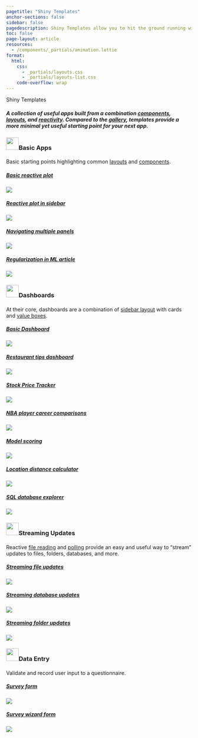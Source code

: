 ```yaml
---
pagetitle: "Shiny Templates"
anchor-sections: false
sidebar: false
pagedescription: Shiny Templates allow you to hit the ground running with dashboards, surveys, and basic apps.
toc: false
page-layout: article
resources:
  - /components/_partials/animation.lottie
format:
  html:
    css: 
      - _partials/layouts.css
      - _partials/layouts-list.css
    code-overflow: wrap
---
```

<!-- Begin Hero area -->
:::::::: {.column-screen-inset .mx-auto style="max-width: 1300px;"}
:::::: {.grid .hero-area .my-md-0 .my-5}
:::: {.g-col-md-7 .g-col-12 .pe-0 .pe-md-5 .my-auto}
::: {.display-3 .fw-bold}
Shiny Templates
:::

##### A collection of useful apps built from a combination [components](https://shiny.posit.co/py/components/), [layouts](https://shiny.posit.co/py/layouts/), and [reactivity](https://shiny.posit.co/py/docs/reactive-foundations.html). Compared to the [gallery](https://shiny.posit.co/py/gallery/), templates provide a more minimal yet useful starting point for your next app.
::::
:::: {.g-col-md-5 .g-col-10 .g-start-4 .components-hero-img-container}

<div class="ps-5 pt-5 components-hero-img" >

</div>

::::

::::::
::::::::
<!-- End Hero area -->

<!-- Begin List area -->
:::::::: {.column-screen-inset .mx-auto style="max-width: 1300px;"}
:::::: {.grid .list-section #navbars}

:::: {.g-col-xl-3 .g-col-12}
::: {.sticky-xl-top .pt-4}

<h3 class="mt-4"> 
  <img src="/images/navbars-blue.svg" class="me-2" style="height: 34px;margin-bottom:7px;">Basic Apps
</h3>

Basic starting points highlighting common [layouts](https://shiny.posit.co/py/layouts/) and [components](https://shiny.posit.co/py/components/).


:::
::::
:::: {.g-col-xl-9 .g-col-12 .pt-3 .pt-xl-5 .ps-0 .ps-xl-5 .ms-0 .ms-xl-4}
::: {#navbar .grid}

<div class="g-col-md-4 g-col-sm-6 g-col-12 component-list-column">
<div class="component-list-header">
<a class="component-list-header-text" href="basic-app-plot" target="_blank">
<h5>Basic reactive plot</h5>
</a>
<div class="component-list-icon">
<p class="my-0"><a class="text-decoration-none dark" href="/basic-app-plot">
<i class="component-link-icon dark bi fst-normal"></i>
</a></p>
</div>
</div>
<div class="component-list-card layout-list-card">
<p class="my-0 h-100 w-100 py-1 px-3"><a class="layout-list-image" href="basic-app-plot"><img src="basic-app-plot/thumbnail.png" class="h-100 w-100"></a></p>
</div>
</div>



<div class="g-col-md-4 g-col-sm-6 g-col-12 component-list-column">
<div class="component-list-header">
<a class="component-list-header-text" href="basic-sidebar">
<h5>Reactive plot in sidebar</h5>
</a>
<div class="component-list-icon">
<p class="my-0"><a class="text-decoration-none dark" href="basic-sidebar">
<i class="component-link-icon dark bi fst-normal"></i>
</a></p>
</div>
</div>
<div class="component-list-card layout-list-card">
<p class="my-0 h-100 w-100"><a class="layout-list-image" href="basic-sidebar"><img src="basic-sidebar/thumbnail.png" class="h-100 w-100"></a></p>
</div>
</div>

<div class="g-col-md-4 g-col-sm-6 g-col-12 component-list-column">
<div class="component-list-header">
<a class="component-list-header-text" href="basic-navigation">
<h5>Navigating multiple panels</h5>
</a>
<div class="component-list-icon">
<p class="my-0"><a class="text-decoration-none dark" href="basic-navigation">
<i class="component-link-icon dark bi fst-normal"></i>
</a></p>
</div>
</div>
<div class="component-list-card layout-list-card">
<p class="my-0 h-100 w-100"><a class="layout-list-image" href="basic-navigation"><img src="basic-navigation/thumbnail.png" class="h-100 w-100"></a></p>
</div>
</div>


<div class="g-col-md-4 g-col-sm-6 g-col-12 component-list-column">
<div class="component-list-header">
<a class="component-list-header-text" href="regularization">
<h5>Regularization in ML article</h5>
</a>
<div class="component-list-icon">
<p class="my-0"><a class="text-decoration-none dark" href="regularization">
<i class="component-link-icon dark bi fst-normal"></i>
</a></p>
</div>
</div>
<div class="component-list-card layout-list-card">
<p class="my-0 h-100 w-100"><a class="layout-list-image" href="regularization"><img src="regularization/thumbnail.png" class="h-100 w-100"></a></p>
</div>
</div>


:::

::::

::::::
:::::: {.grid .list-section style="margin-top: -1px;" #sidebars}
:::: {.g-col-xl-3 .g-col-12}

::: {.sticky-xl-top .pt-4}


<h3 class="mt-4"> 
  <img src="/images/sidebars-blue.svg" class="me-2" style="height: 34px;margin-bottom:7px;">Dashboards
</h3>

At their core, dashboards are a combination of [sidebar layout](https://shiny.posit.co/py/layouts/sidebars/) with cards and [value boxes](https://shiny.posit.co/py/components/outputs/value-box/).

:::
::::
:::: {.g-col-xl-9 .g-col-12 .pt-3 .pt-xl-5 .ps-0 .ps-xl-5 .ms-0 .ms-xl-4}
::: {#sidebar .grid}



<div class="g-col-md-4 g-col-sm-6 g-col-12 component-list-column">
<div class="component-list-header">
<a class="component-list-header-text" href="dashboard">
<h5>Basic Dashboard</h5>
</a>
<div class="component-list-icon">
<p class="my-0"><a class="text-decoration-none dark" href="dashboard">
<i class="component-link-icon dark bi fst-normal"></i>
</a></p>
</div>
</div>
<div class="component-list-card layout-list-card">
<p class="my-0 h-100 w-100"><a class="layout-list-image" href="dashboard"><img src="dashboard/thumbnail.png" class="h-100 w-100"></a></p>
</div>
</div>

<div class="g-col-md-4 g-col-sm-6 g-col-12 component-list-column">
<div class="component-list-header">
<a class="component-list-header-text" href="dashboard-tips">
<h5>Restaurant tips dashboard</h5>
</a>
<div class="component-list-icon">
<p class="my-0"><a class="text-decoration-none dark" href="dashboard-tips">
<i class="component-link-icon dark bi fst-normal"></i>
</a></p>
</div>
</div>
<div class="component-list-card layout-list-card">
<p class="my-0 h-100 w-100"><a class="layout-list-image" href="dashboard-tips"><img src="dashboard-tips/thumbnail.png" class="h-100 w-100"></a></p>
</div>
</div>

<div class="g-col-md-4 g-col-sm-6 g-col-12 component-list-column">
<div class="component-list-header">
<a class="component-list-header-text" href="stock-app">
<h5>Stock Price Tracker</h5>
</a>
<div class="component-list-icon">
<p class="my-0"><a class="text-decoration-none dark" href="stock-app">
<i class="component-link-icon dark bi fst-normal"></i>
</a></p>
</div>
</div>
<div class="component-list-card layout-list-card">
<p class="my-0 h-100 w-100"><a class="layout-list-image" href="stock-app"><img src="stock-app/thumbnail.png" class="h-100 w-100"></a></p>
</div>
</div>

<div class="g-col-md-4 g-col-sm-6 g-col-12 component-list-column">
<div class="component-list-header">
<a class="component-list-header-text" href="nba-dashboard">
<h5>NBA player career comparisons</h5>
</a>
<div class="component-list-icon">
<p class="my-0"><a class="text-decoration-none dark" href="nba-dashboard">
<i class="component-link-icon dark bi fst-normal"></i>
</a></p>
</div>
</div>
<div class="component-list-card layout-list-card">
<p class="my-0 h-100 w-100"><a class="layout-list-image" href="nba-dashboard"><img src="nba-dashboard/thumbnail.png" class="h-100 w-100"></a></p>
</div>
</div>

<div class="g-col-md-4 g-col-sm-6 g-col-12 component-list-column">
<div class="component-list-header">
<a class="component-list-header-text" href="model-scoring">
<h5>Model scoring</h5>
</a>
<div class="component-list-icon">
<p class="my-0"><a class="text-decoration-none dark" href="model-scoring">
<i class="component-link-icon dark bi fst-normal"></i>
</a></p>
</div>
</div>
<div class="component-list-card layout-list-card">
<p class="my-0 h-100 w-100"><a class="layout-list-image" href="model-scoring"><img src="model-scoring/thumbnail.png" class="h-100 w-100"></a></p>
</div>
</div>

<div class="g-col-md-4 g-col-sm-6 g-col-12 component-list-column">
<div class="component-list-header">
<a class="component-list-header-text" href="map-distance">
<h5>Location distance calculator</h5>
</a>
<div class="component-list-icon">
<p class="my-0"><a class="text-decoration-none dark" href="map-distance">
<i class="component-link-icon dark bi fst-normal"></i>
</a></p>
</div>
</div>
<div class="component-list-card layout-list-card">
<p class="my-0 h-100 w-100"><a class="layout-list-image" href="map-distance"><img src="map-distance/thumbnail.png" class="h-100 w-100"></a></p>
</div>
</div>

<div class="g-col-md-4 g-col-sm-6 g-col-12 component-list-column">
<div class="component-list-header">
<a class="component-list-header-text" href="database-explorer">
<h5>SQL database explorer</h5>
</a>
<div class="component-list-icon">
<p class="my-0"><a class="text-decoration-none dark" href="database-explorer">
<i class="component-link-icon dark bi fst-normal"></i>
</a></p>
</div>
</div>
<div class="component-list-card layout-list-card">
<p class="my-0 h-100 w-100"><a class="layout-list-image" href="database-explorer"><img src="database-explorer/thumbnail.png" class="h-100 w-100"></a></p>
</div>
</div>


:::

::::

::::::


:::::: {.grid .list-section style="margin-top: -1px;" #elements}
:::: {.g-col-xl-3 .g-col-12}
::: {.sticky-xl-top .pt-4}

<h3 class="mt-4"> 
  <img src="/images/arrange-blue.svg" class="me-2" style="height: 34px;margin-bottom:7px;">Streaming Updates
</h3>

Reactive [file reading](https://shiny.posit.co/py/docs/reactive-patterns.html#file) and [polling](https://shiny.posit.co/py/docs/reactive-patterns.html#poll) provide an easy and useful way to “stream” updates to files, folders, databases, and more. 

:::
::::
:::: {.g-col-xl-9 .g-col-12 .pt-3 .pt-xl-5 .ps-0 .ps-xl-5 .ms-0 .ms-xl-4}
::: {#element .grid}



<div class="g-col-md-4 g-col-sm-6 g-col-12 component-list-column">
<div class="component-list-header">
<a class="component-list-header-text" href="monitor-file">
<h5>Streaming file updates</h5>
</a>
<div class="component-list-icon">
<p class="my-0"><a class="text-decoration-none dark" href="monitor-file">
<i class="component-link-icon dark bi fst-normal"></i>
</a></p>
</div>
</div>
<div class="component-list-card layout-list-card">
<p class="my-0 h-100 w-100"><a class="layout-list-image" href="monitor-file"><img src="monitor-file/thumbnail.png" class="h-100 w-100"></a></p>
</div>
</div>



<div class="g-col-md-4 g-col-sm-6 g-col-12 component-list-column">
<div class="component-list-header">
<a class="component-list-header-text" href="monitor-database">
<h5>Streaming database updates</h5>
</a>
<div class="component-list-icon">
<p class="my-0"><a class="text-decoration-none dark" href="monitor-database">
<i class="component-link-icon dark bi fst-normal"></i>
</a></p>
</div>
</div>
<div class="component-list-card layout-list-card">
<p class="my-0 h-100 w-100"><a class="layout-list-image" href="monitor-database"><img src="monitor-database/thumbnail.png" class="h-100 w-100"></a></p>
 
</div>
</div>

<div class="g-col-md-4 g-col-sm-6 g-col-12 component-list-column">
<div class="component-list-header">
<a class="component-list-header-text" href="monitor-folder">
<h5>Streaming folder updates</h5>
</a>
<div class="component-list-icon">
<p class="my-0"><a class="text-decoration-none dark" href="monitor-folder">
<i class="component-link-icon dark bi fst-normal"></i>
</a></p>
</div>
</div>
<div class="component-list-card layout-list-card">
<p class="my-0 h-100 w-100"><a class="layout-list-image" href="monitor-folder"><img src="monitor-folder/thumbnail.png" class="h-100 w-100"></a></p>
 
</div>
</div>

 


:::

::::

::::::
:::::: {.grid .list-section style="margin-top: -1px;" #elements}
:::: {.g-col-xl-3 .g-col-12}
::: {.sticky-xl-top .pt-4}

<h3 class="mt-4"> 
  <img src="/images/arrange-blue.svg" class="me-2" style="height: 34px;margin-bottom:7px;">Data Entry
</h3>

  Validate and record user input to a questionnaire.

:::
::::
:::: {.g-col-xl-9 .g-col-12 .pt-3 .pt-xl-5 .ps-0 .ps-xl-5 .ms-0 .ms-xl-4}
::: {#element .grid}



<div class="g-col-md-4 g-col-sm-6 g-col-12 component-list-column">
<div class="component-list-header">
<a class="component-list-header-text" href="survey">
<h5>Survey form</h5>
</a>
<div class="component-list-icon">
<p class="my-0"><a class="text-decoration-none dark" href="survey">
<i class="component-link-icon dark bi fst-normal"></i>
</a></p>
</div>
</div>
<div class="component-list-card layout-list-card">
<p class="my-0 h-100 w-100"><a class="layout-list-image" href="survey"><img src="survey/thumbnail.png" class="h-100 w-100"></a></p>
</div>
</div>



<div class="g-col-md-4 g-col-sm-6 g-col-12 component-list-column">
<div class="component-list-header">
<a class="component-list-header-text" href="survey-wizard">
<h5>Survey wizard form</h5>
</a>
<div class="component-list-icon">
<p class="my-0"><a class="text-decoration-none dark" href="survey-wizard">
<i class="component-link-icon dark bi fst-normal"></i>
</a></p>
</div>
</div>
<div class="component-list-card layout-list-card">
<p class="my-0 h-100 w-100"><a class="layout-list-image" href="survey-wizard"><img src="survey-wizard/thumbnail.png" class="h-100 w-100"></a></p>
 
</div>
</div>



:::

::::

::::::

::::::::
<!-- End List area -->